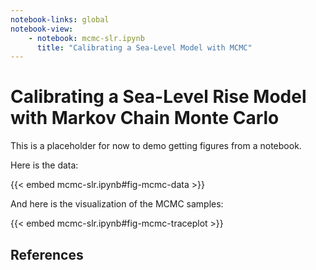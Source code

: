 ```yaml
---
notebook-links: global
notebook-view:
    - notebook: mcmc-slr.ipynb
      title: "Calibrating a Sea-Level Model with MCMC"
---
```


# Calibrating a Sea-Level Rise Model with Markov Chain Monte Carlo

This is a placeholder for now to demo getting figures from a notebook.

Here is the data:

{{< embed mcmc-slr.ipynb#fig-mcmc-data >}}

And here is the visualization of the MCMC samples:

{{< embed mcmc-slr.ipynb#fig-mcmc-traceplot >}}

## References

::: {#refs}
:::